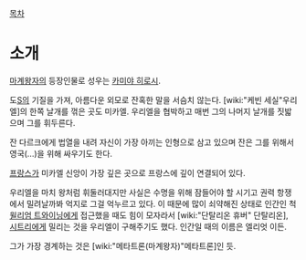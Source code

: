 [[목차]]

= 소개 =
[[마계왕자]]의 등장인물로 성우는 [[카미야 히로시]].

도[[S]]의 기질을 가져, 아름다운 외모로 잔혹한 말을 서슴치 않는다. [wiki:"케빈 세실"우리엘]의 한쪽 날개를 꺾은 곳도 미카엘. 우리엘을 협박하고 매번 그의 나머지 날개를 짓밟으며 그를 휘두른다.

잔 다르크에게 법열을 내려 자신이 가장 아끼는 인형으로 삼고 있으며 잔은 그를 위해서 영국(...)을 위해 싸우기도 한다.

[[프랑스]]가 미카엘 신앙이 가장 깊은 곳으로 프랑스에 깊이 연결되어 있다.

우리엘을 마치 왕처럼 휘둘러대지만 사실은 수명을 위해 잠들어야 할 시기고 권력 항쟁에서 밀려날까봐 억지로 그걸 억누르고 있다. 이 때문에 많이 쇠약해진 상태로 인간인 척 [[윌리엄 트와이닝]]에게 접근했을 때도 힘이 모자라서 [wiki:"단탈리온 휴버" 단탈리온], [[시트리]]에게 밀리는 것을 우리엘이 구해주기도 했다. 인간일 때의 이름은 엘리엇 이든.

그가 가장 경계하는 것은 [wiki:"메타트론(마계왕자)"메타트론]인 듯.
